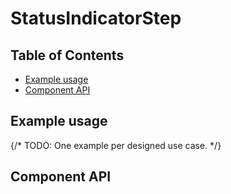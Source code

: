 
# StatusIndicatorStep

## Table of Contents

- [Example usage](#example-usage)
- [Component API](#component-api)

## Example usage

{/* TODO: One example per designed use case. */}

<Canvas>
  <Story of={StatusIndicatorStepStories.statusIndicatorStep} />
</Canvas>

## Component API

<ArgsTable />
